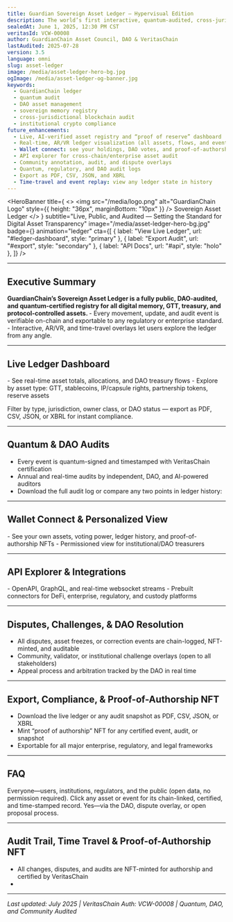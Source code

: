 ```yaml
---
title: Guardian Sovereign Asset Ledger — Hypervisual Edition
description: The world’s first interactive, quantum-audited, cross-jurisdictional asset ledger for sovereign digital memory and institutional transparency.
sealedAt: June 1, 2025, 12:30 PM CST
veritasId: VCW-00008
author: GuardianChain Asset Council, DAO & VeritasChain
lastAudited: 2025-07-28
version: 3.5
language: omni
slug: asset-ledger
image: /media/asset-ledger-hero-bg.jpg
ogImage: /media/asset-ledger-og-banner.jpg
keywords:
  - GuardianChain ledger
  - quantum audit
  - DAO asset management
  - sovereign memory registry
  - cross-jurisdictional blockchain audit
  - institutional crypto compliance
future_enhancements:
  - Live, AI-verified asset registry and “proof of reserve” dashboard
  - Real-time, AR/VR ledger visualization (all assets, flows, and events)
  - Wallet connect: see your holdings, DAO votes, and proof-of-authorship by address
  - API explorer for cross-chain/enterprise asset audit
  - Community annotation, audit, and dispute overlays
  - Quantum, regulatory, and DAO audit logs
  - Export as PDF, CSV, JSON, and XBRL
  - Time-travel and event replay: view any ledger state in history
---
```


<SEO
  title="Guardian Sovereign Asset Ledger — Quantum-Audited Digital Asset Registry"
  description="Explore the world’s first quantum-audited, cross-jurisdictional digital asset ledger — real-time treasury, DAO audits, disputes, and NFT-based authorship tracking."
  image="/media/asset-ledger-og-banner.jpg"
/>

<HeroBanner
  title={
    <>
      <img
        src="/media/logo.png"
        alt="GuardianChain Logo"
        style={{ height: "36px", marginBottom: "10px" }}
      />
      Sovereign Asset Ledger
    </>
  }
  subtitle="Live, Public, and Audited — Setting the Standard for Digital Asset Transparency"
  image="/media/asset-ledger-hero-bg.jpg"
  badge={<VeritasBadge id="VCW-00008" />}
  animation="ledger"
  cta={[
    { label: "View Live Ledger", url: "#ledger-dashboard", style: "primary" },
    { label: "Export Audit", url: "#export", style: "secondary" },
    { label: "API Docs", url: "#api", style: "holo" },
  ]}
/>

<UtilityBar>
  <SectionTOC sticky scrollSpy animation="fade-in" />
  <QuickActions>
    <CopyButton text="guardian-global.com/whitepaper/asset-ledger" />
    <ShareMenu
      platforms={["twitter", "linkedin", "telegram", "farcaster", "email"]}
    />
    <PDFExport />
    <VoiceToggle />
    <ThemeToggle />
    <TranslateMenu
      languages={["en", "es", "zh", "de", "fr", "ar", "hi", "jp"]}
    />
    <TextSizeToggle />
  </QuickActions>
</UtilityBar>

<LiveStats type="asset-ledger" position="banner" />

---

## <span id="executive-summary">Executive Summary <InfoIcon /></span>

<Callout type="impact" icon="💎">
  <b>
    GuardianChain’s Sovereign Asset Ledger is a fully public, DAO-audited, and
    quantum-certified registry for all digital memory, GTT, treasury, and
    protocol-controlled assets.
  </b>
</Callout>
- Every movement, update, and audit event is verifiable on-chain and exportable
to any regulatory or enterprise standard. - Interactive, AR/VR, and time-travel
overlays let users explore the ledger from any angle.

<AIExplain section="executive-summary" />

---

## <span id="ledger-dashboard">Live Ledger Dashboard <LedgerIcon /></span>

<AssetLedgerDashboard interactive />- See real-time asset totals, allocations,
and DAO treasury flows - Explore by asset type: GTT, stablecoins, IP/capsule
rights, partnership tokens, reserve assets

<Callout type="pro" icon="📊">
  Filter by type, jurisdiction, owner class, or DAO status — export as PDF, CSV,
  JSON, or XBRL for instant compliance.
</Callout>

---

## <span id="audit-history">Quantum & DAO Audits <AuditIcon /></span>

- Every event is quantum-signed and timestamped with VeritasChain certification
- Annual and real-time audits by independent, DAO, and AI-powered auditors
- Download the full audit log or compare any two points in ledger history: <AuditTrail doc="asset-ledger" />

---

## <span id="wallet-view">Wallet Connect & Personalized View <WalletIcon /></span>

<WalletConnect />- See your own assets, voting power, ledger history, and
proof-of-authorship NFTs - Permissioned view for institutional/DAO treasurers

---

## <span id="api">API Explorer & Integrations <APIDocIcon /></span>

<APIDocs baseUrl="https://api.guardian-global.com/v1/asset-ledger" />- OpenAPI,
GraphQL, and real-time websocket streams - Prebuilt connectors for DeFi,
enterprise, regulatory, and custody platforms

---

## <span id="disputes">Disputes, Challenges, & DAO Resolution <DisputeIcon /></span>

- All disputes, asset freezes, or correction events are chain-logged, NFT-minted, and auditable
- Community, validator, or institutional challenge overlays (open to all stakeholders)
- Appeal process and arbitration tracked by the DAO in real time

---

## <span id="export">Export, Compliance, & Proof-of-Authorship NFT <ExportIcon /></span>

- Download the live ledger or any audit snapshot as PDF, CSV, JSON, or XBRL
- Mint “proof of authorship” NFT for any certified event, audit, or snapshot
- Exportable for all major enterprise, regulatory, and legal frameworks

---

## <span id="faq">FAQ <HelpIcon /></span>

<FAQ>
  <Question q="Who can view the ledger?">
    Everyone—users, institutions, regulators, and the public (open data, no
    permission required).
  </Question>
  <Question q="How do I verify an asset’s status?">
    Click any asset or event for its chain-linked, certified, and time-stamped
    record.
  </Question>
  <Question q="Can I submit corrections or disputes?">
    Yes—via the DAO, dispute overlay, or open proposal process.
  </Question>
</FAQ>

---

## <span id="audit">Audit Trail, Time Travel & Proof-of-Authorship NFT <AuditIcon /></span>

- All changes, disputes, and audits are NFT-minted for authorship and certified by VeritasChain
- <AuditTrail doc="asset-ledger" />

---

_Last updated: July 2025 | VeritasChain Auth: VCW-00008 | Quantum, DAO, and Community Audited_
